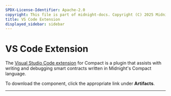 ```yaml
---
SPDX-License-Identifier: Apache-2.0
copyright: This file is part of midnight-docs. Copyright (C) 2025 Midnight Foundation. Licensed under the Apache License, Version 2.0 (the "License"); You may not use this file except in compliance with the License. You may obtain a copy of the License at http://www.apache.org/licenses/LICENSE-2.0 Unless required by applicable law or agreed to in writing, software distributed under the License is distributed on an "AS IS" BASIS, WITHOUT WARRANTIES OR CONDITIONS OF ANY KIND, either express or implied. See the License for the specific language governing permissions and limitations under the License.
title: VS Code Extension
displayed_sidebar: sidebar
---
```


# VS Code Extension

The [Visual Studio Code extension](https://docs.midnight.network/develop/reference/tools/vsc-plugin/) for Compact is a plugin that assists with writing and debugging smart contracts written in Midnight's Compact language.


To download the component, click the appropriate link under **Artifacts**.

---




<DynamicList />
